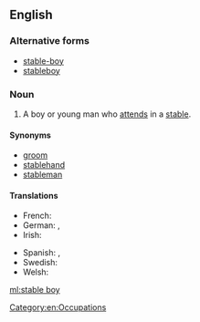 ==English==

===Alternative forms===
* [[stable-boy]]
* [[stableboy]]

===Noun===
{{en-noun|head=[[stable]] [[boy]]}}

# A boy or young man who [[attend]]s in a [[stable]].

====Synonyms====
* [[groom]]
* [[stablehand]]
* [[stableman]]

====Translations====
{{trans-top|boy or young man who attends in a stable}}
* French: {{t+|fr|garçon d'écurie|m}}
* German: {{t|de|Stalljunge|m}}, {{t|de|Stallknecht|m}}
* Irish: {{t|ga|buachaill stábla|m}}
{{trans-mid}}
* Spanish: {{t|es|mozo de cuadra|m}}, {{t|es|mozo de establo|m}}
* Swedish: {{t|sv|stalledräng|c}}
* Welsh: {{t|cy|gwas stabl|m}}
{{trans-bottom}}

[[Category:en:Occupations]]

[[ml:stable boy]]